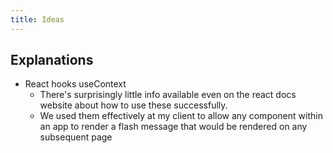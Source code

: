```yaml
---
title: Ideas
---
```


## Explanations
- React hooks useContext
  - There's surprisingly little info available even on the react docs website
    about how to use these successfully.
  - We used them effectively at my client to allow any component within an app
    to render a flash message that would be rendered on any subsequent page
